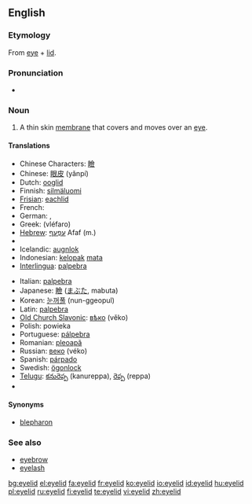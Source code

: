 ==English==

===Etymology===
From [[eye]] + [[lid]].

===Pronunciation===
* {{audio|en-us-eyelid.ogg|Audio (US)}}

===Noun===
{{en-noun}}

# {{anatomy}} A thin skin [[membrane]] that covers and moves over an [[eye]].

====Translations====
{{top}}
* Chinese Characters: [[瞼]]
* Chinese: [[眼皮]] (yǎnpí)
* Dutch: [[ooglid]] {{n}}
* Finnish: [[silmäluomi]]
* [[Frisian]]: [[eachlid]] {{n}}
* French: {{t-|fr|paupière|f}}
* German: {{t+|de|Augenlid|n}}, {{t+|de|Lid|n}}
* Greek: {{t+|el|βλέφαρο|n}} (vléfaro)
* [[Hebrew]]: [[עַפְעַף]] Afaf (m.)
* {{trreq|Hungarian}}
* Icelandic: [[augnlok]] {{n}}
* Indonesian: [[kelopak]] [[mata]]
* [[Interlingua]]: [[palpebra#Indonesian|palpebra]]
{{mid}}
* Italian: [[palpebra#Italian|palpebra]] {{f}}
* Japanese: [[瞼]] ([[まぶた]], mabuta)
* Korean: [[눈꺼풀]] (nun-ggeopul)
* Latin: [[palpebra#Latin|palpebra]]
* [[Old Church Slavonic]]: [[вѣко]] (věko) {{n}}
* Polish: powieka {{f}}
* Portuguese: [[pálpebra]] {{f}}
* Romanian: [[pleoapă]] {{f}}
* Russian: [[веко]] (véko) {{n}}
* Spanish: [[párpado]]
* Swedish: [[ögonlock]] {{n}}
* [[Telugu]]: [[కనురెప్ప]] (kanureppa), [[రెప్ప]] (reppa)
* {{trreq|Turkish}}
{{bottom}}

====Synonyms====
* [[blepharon]]

===See also===
* [[eyebrow]]
* [[eyelash]]

[[bg:eyelid]]
[[el:eyelid]]
[[fa:eyelid]]
[[fr:eyelid]]
[[ko:eyelid]]
[[io:eyelid]]
[[id:eyelid]]
[[hu:eyelid]]
[[pl:eyelid]]
[[ru:eyelid]]
[[fi:eyelid]]
[[te:eyelid]]
[[vi:eyelid]]
[[zh:eyelid]]